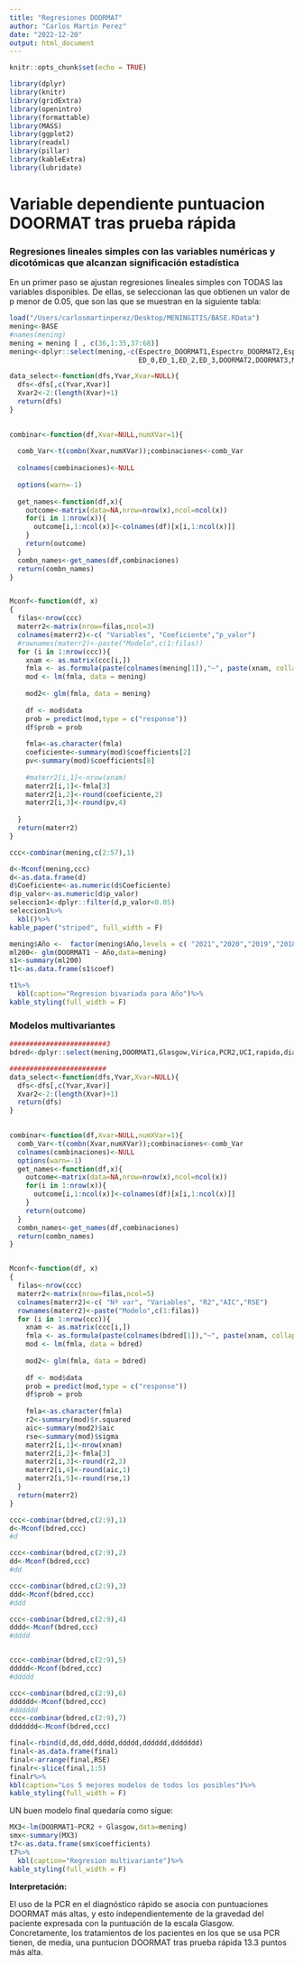 ```yaml
---
title: "Regresiones DOORMAT"
author: "Carlos Martin Perez"
date: "2022-12-20"
output: html_document
---
```


```r
knitr::opts_chunk$set(echo = TRUE)
```  

```r

library(dplyr)
library(knitr)
library(gridExtra)
library(openintro)
library(formattable)
library(MASS)
library(ggplot2)
library(readxl)
library(pillar)
library(kableExtra)
library(lubridate)

```    


# Variable dependiente **puntuacion DOORMAT tras prueba rápida** 

### Regresiones lineales simples con las variables numéricas y dicotómicas que alcanzan significación estadística  

En un primer paso se ajustan regresiones lineales simples con TODAS las variables disponibles. De ellas, se seleccionan las que obtienen un valor de p menor de 0.05, que son las que se muestran en la siguiente tabla:   

```r
load("/Users/carlosmartinperez/Desktop/MENINGITIS/BASE.RData")
mening<-BASE
#names(mening)
mening = mening [ , c(36,1:35,37:68)]
mening<-dplyr::select(mening,-c(Espectro_DOORMAT1,Espectro_DOORMAT2,Espectro_DOORMAT3,
                                ED_0,ED_1,ED_2,ED_3,DOORMAT2,DOORMAT3,Muerte_atribuible,Provisional))

```  

```r
data_select<-function(dfs,Yvar,Xvar=NULL){
  dfs<-dfs[,c(Yvar,Xvar)]
  Xvar2<-2:(length(Xvar)+1)
  return(dfs)
}
  

combinar<-function(df,Xvar=NULL,numXVar=1){
  
  comb_Var<-t(combn(Xvar,numXVar));combinaciones<-comb_Var
  
  colnames(combinaciones)<-NULL
  
  options(warn=-1)
  
  get_names<-function(df,x){
    outcome<-matrix(data=NA,nrow=nrow(x),ncol=ncol(x))
    for(i in 1:nrow(x)){
      outcome[i,1:ncol(x)]<-colnames(df)[x[i,1:ncol(x)]]
    }
    return(outcome)
  }
  combn_names<-get_names(df,combinaciones)
  return(combn_names)
}


Mconf<-function(df, x)
{
  filas<-nrow(ccc)
  materr2<-matrix(nrow=filas,ncol=3)
  colnames(materr2)<-c( "Variables", "Coeficiente","p_valor")
  #rownames(materr2)<-paste("Modelo",c(1:filas))
  for (i in 1:nrow(ccc)){
    xnam <- as.matrix(ccc[i,])
    fmla <- as.formula(paste(colnames(mening[1]),"~", paste(xnam, collapse= "+")))
    mod <- lm(fmla, data = mening)
    
    mod2<- glm(fmla, data = mening)
    
    df <- mod$data
    prob = predict(mod,type = c("response"))
    df$prob = prob
    
    fmla<-as.character(fmla)
    coeficiente<-summary(mod)$coefficients[2]
    pv<-summary(mod)$coefficients[8]
    
    #materr2[i,1]<-nrow(xnam)
    materr2[i,1]<-fmla[3]
    materr2[i,2]<-round(coeficiente,2)
    materr2[i,3]<-round(pv,4)
    
  }
  return(materr2)
}

ccc<-combinar(mening,c(2:57),1)

d<-Mconf(mening,ccc)
d<-as.data.frame(d)
d$Coeficiente<-as.numeric(d$Coeficiente)
d$p_valor<-as.numeric(d$p_valor)
seleccion1<-dplyr::filter(d,p_valor<0.05)
seleccion1%>%
  kbl()%>%
kable_paper("striped", full_width = F)
```    

```r
mening$Año <-  factor(mening$Año,levels = c( "2021","2020","2019","2018","2017"))
ml200<- glm(DOORMAT1 ~ Año,data=mening) 
s1<-summary(ml200)
t1<-as.data.frame(s1$coef)

t1%>%
  kbl(caption="Regresion bivariada para Año")%>%
kable_styling(full_width = F)

```    

### Modelos multivariantes

```r
########################3
bdred<-dplyr::select(mening,DOORMAT1,Glasgow,Virica,PCR2,UCI,rapida,diagetiol2,Neumococo,VVZ)

########################
data_select<-function(dfs,Yvar,Xvar=NULL){
  dfs<-dfs[,c(Yvar,Xvar)]
  Xvar2<-2:(length(Xvar)+1)
  return(dfs)
}
  

combinar<-function(df,Xvar=NULL,numXVar=1){
  comb_Var<-t(combn(Xvar,numXVar));combinaciones<-comb_Var
  colnames(combinaciones)<-NULL
  options(warn=-1)
  get_names<-function(df,x){
    outcome<-matrix(data=NA,nrow=nrow(x),ncol=ncol(x))
    for(i in 1:nrow(x)){
      outcome[i,1:ncol(x)]<-colnames(df)[x[i,1:ncol(x)]]
    }
    return(outcome)
  }
  combn_names<-get_names(df,combinaciones)
  return(combn_names)
}


Mconf<-function(df, x)
{
  filas<-nrow(ccc)
  materr2<-matrix(nrow=filas,ncol=5)
  colnames(materr2)<-c( "Nº var", "Variables", "R2","AIC","RSE")
  rownames(materr2)<-paste("Modelo",c(1:filas))
  for (i in 1:nrow(ccc)){
    xnam <- as.matrix(ccc[i,])
    fmla <- as.formula(paste(colnames(bdred[1]),"~", paste(xnam, collapse= "+")))
    mod <- lm(fmla, data = bdred)
    
    mod2<- glm(fmla, data = bdred)
    
    df <- mod$data
    prob = predict(mod,type = c("response"))
    df$prob = prob
    
    fmla<-as.character(fmla)
    r2<-summary(mod)$r.squared
    aic<-summary(mod2)$aic
    rse<-summary(mod)$sigma
    materr2[i,1]<-nrow(xnam)
    materr2[i,2]<-fmla[3]
    materr2[i,3]<-round(r2,3)
    materr2[i,4]<-round(aic,1)
    materr2[i,5]<-round(rse,1)
  }
  return(materr2)
}

ccc<-combinar(bdred,c(2:9),1)
d<-Mconf(bdred,ccc)
#d

ccc<-combinar(bdred,c(2:9),2)
dd<-Mconf(bdred,ccc)
#dd

ccc<-combinar(bdred,c(2:9),3)
ddd<-Mconf(bdred,ccc)
#ddd 

ccc<-combinar(bdred,c(2:9),4)
dddd<-Mconf(bdred,ccc)
#dddd


ccc<-combinar(bdred,c(2:9),5)
ddddd<-Mconf(bdred,ccc)
#ddddd

ccc<-combinar(bdred,c(2:9),6)
dddddd<-Mconf(bdred,ccc)
#dddddd
ccc<-combinar(bdred,c(2:9),7)
ddddddd<-Mconf(bdred,ccc)

final<-rbind(d,dd,ddd,dddd,ddddd,dddddd,ddddddd)
final<-as.data.frame(final)
final<-arrange(final,RSE)
finalr<-slice(final,1:5)
finalr%>%
kbl(caption="Los 5 mejores modelos de todos los posibles")%>%
kable_styling(full_width = F)   
```    

UN buen  modelo final quedaría  como sigue:  

```r
MX3<-lm(DOORMAT1~PCR2 + Glasgow,data=mening)
smx<-summary(MX3)
t7<-as.data.frame(smx$coefficients)
t7%>%
  kbl(caption="Regresion multivariante")%>%
kable_styling(full_width = F)
```  

**Interpretación:**  

El uso de la PCR en el diagnóstico rápido se asocia con puntuaciones DOORMAT más altas, y esto independientemente de la gravedad del paciente expresada con la puntuación de la escala Glasgow.  
Concretamente, los tratamientos de los pacientes en los que se usa PCR tienen, de media,  una puntucion DOORMAT tras prueba rápida 13.3 puntos más alta.  


